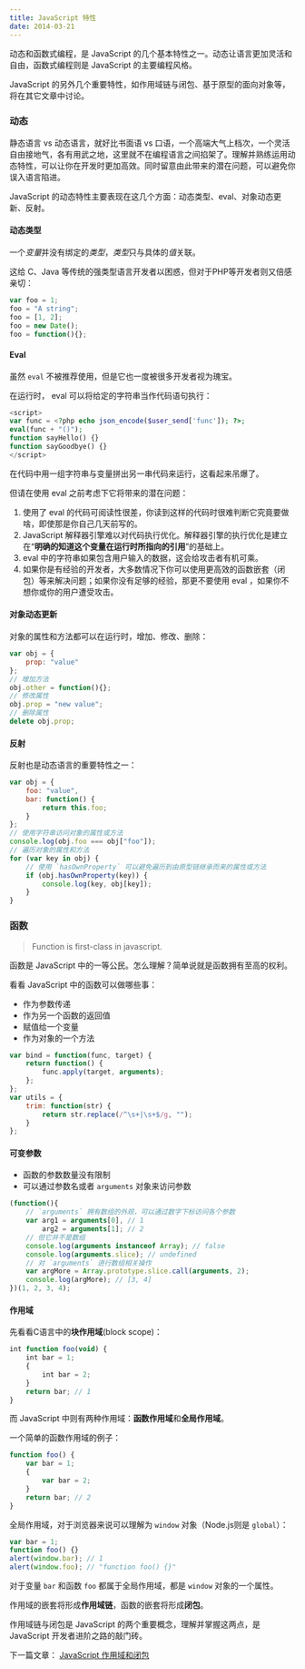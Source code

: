 ```yaml
---
title: JavaScript 特性
date: 2014-03-21
---
```


动态和函数式编程，是 JavaScript 的几个基本特性之一。动态让语言更加灵活和自由，函数式编程则是 JavaScript 的主要编程风格。

JavaScript 的另外几个重要特性，如作用域链与闭包、基于原型的面向对象等，将在其它文章中讨论。

### 动态

静态语言 vs 动态语言，就好比书面语 vs 口语，一个高端大气上档次，一个灵活自由接地气，各有用武之地，这里就不在编程语言之间掐架了。理解并熟练运用动态特性，可以让你在开发时更加高效。同时留意由此带来的潜在问题，可以避免你误入语言陷进。

JavaScript 的动态特性主要表现在这几个方面：动态类型、eval、对象动态更新、反射。

#### 动态类型

一个*变量*并没有绑定的*类型*，*类型*只与具体的*值*关联。

这给 C、Java 等传统的强类型语言开发者以困惑，但对于PHP等开发者则又倍感亲切：

```javascript
var foo = 1;
foo = "A string";
foo = [1, 2];
foo = new Date();
foo = function(){};
```

#### Eval

虽然 `eval` 不被推荐使用，但是它也一度被很多开发者视为瑰宝。

在运行时， eval 可以将给定的字符串当作代码语句执行：

```php
<script>
var func = <?php echo json_encode($user_send['func']); ?>;
eval(func + "()");
function sayHello() {}
function sayGoodbye() {}
</script>
```

在代码中用一组字符串与变量拼出另一串代码来运行，这看起来吊爆了。

但请在使用 eval 之前考虑下它将带来的潜在问题：

1. 使用了 eval 的代码可阅读性很差，你读到这样的代码时很难判断它究竟要做啥，即使那是你自己几天前写的。
2. JavaScript 解释器引擎难以对代码执行优化。解释器引擎的执行优化是建立在“**明确的知道这个变量在运行时所指向的引用**”的基础上。
3. eval 中的字符串如果包含用户输入的数据，这会给攻击者有机可乘。
4. 如果你是有经验的开发者，大多数情况下你可以使用更高效的函数嵌套（闭包）等来解决问题；如果你没有足够的经验，那更不要使用 eval ，如果你不想你或你的用户遭受攻击。

#### 对象动态更新

对象的属性和方法都可以在运行时，增加、修改、删除：

```javascript
var obj = {
    prop: "value"
};
// 增加方法
obj.other = function(){};
// 修改属性
obj.prop = "new value";
// 删除属性
delete obj.prop;
```

#### 反射

反射也是动态语言的重要特性之一：

```javascript
var obj = {
    foo: "value",
    bar: function() {
        return this.foo;
    }
};
// 使用字符串访问对象的属性或方法
console.log(obj.foo === obj["foo"]);
// 遍历对象的属性和方法
for (var key in obj) {
    // 使用 `hasOwnProperty` 可以避免遍历到由原型链继承而来的属性或方法
    if (obj.hasOwnProperty(key)) {
        console.log(key, obj[key]);
    }
}
```

### 函数

> Function is first-class in javascript.

函数是 JavaScript 中的一等公民。怎么理解？简单说就是函数拥有至高的权利。

看看 JavaScript 中的函数可以做哪些事：

* 作为参数传递
* 作为另一个函数的返回值
* 赋值给一个变量
* 作为对象的一个方法

```javascript
var bind = function(func, target) {
    return function() {
        func.apply(target, arguments);
    };
};
var utils = {
    trim: function(str) {
        return str.replace(/^\s+|\s+$/g, "");
    }
};
```

#### 可变参数

* 函数的参数数量没有限制
* 可以通过参数名或者 `arguments` 对象来访问参数

```javascript
(function(){
    // `arguments` 拥有数组的外观，可以通过数字下标访问各个参数
    var arg1 = arguments[0], // 1
        arg2 = arguments[1]; // 2
    // 但它并不是数组
    console.log(arguments instanceof Array); // false
    console.log(arguments.slice); // undefined
    // 对 `arguments` 进行数组相关操作
    var argMore = Array.prototype.slice.call(arguments, 2);
    console.log(argMore); // [3, 4]
})(1, 2, 3, 4);
```

#### 作用域

先看看C语言中的**块作用域**(block scope)：

```javascript
int function foo(void) {
    int bar = 1;
    {
        int bar = 2;
    }
    return bar; // 1
}
```

而 JavaScript 中则有两种作用域：**函数作用域**和**全局作用域**。

一个简单的函数作用域的例子：

```javascript
function foo() {
    var bar = 1;
    {
        var bar = 2;
    }
    return bar; // 2
}
```

全局作用域，对于浏览器来说可以理解为 `window` 对象（Node.js则是 `global`）：

```javascript
var bar = 1;
function foo() {}
alert(window.bar); // 1
alert(window.foo); // "function foo() {}"
```

对于变量 `bar` 和函数 `foo` 都属于全局作用域，都是 `window` 对象的一个属性。

作用域的嵌套将形成**作用域链**，函数的嵌套将形成**闭包**。

作用域链与闭包是 JavaScript 的两个重要概念，理解并掌握这两点，是 JavaScript 开发者进阶之路的敲门砖。

下一篇文章： [JavaScript 作用域和闭包](/article/javascript-scopes-and-closures)
